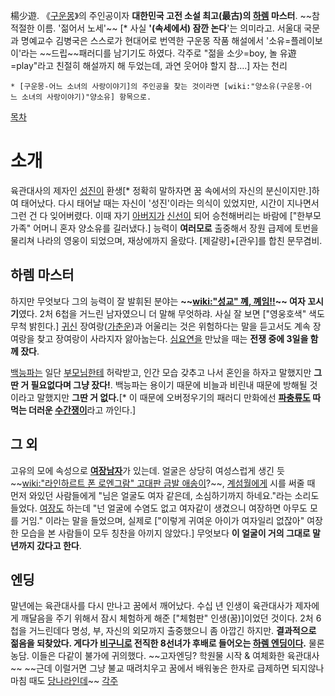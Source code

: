 楊少遊. 《[[구운몽]]》의 주인공이자 '''대한민국 고전 소설 최고(最古)의 [[하렘]] 마스터'''. ~~참 적절한 이름. '젊어서 노세'~~ [* 사실 ''''(속세에서) 잠깐 논다''''는 의미라고. 서울대 국문과 명예교수 김병국은 스스로가 현대어로 번역한 구운몽 작품 해설에서 '소유=플레이보이'라는 ~~드립~~패러디를 남기기도 하였다. 각주로 "젊을 소{{{[}}}少=boy{{{]}}}, 놀 유{{{[}}}遊=play{{{]}}}"라고 친절히 해설까지 해 두었는데, 과연 웃어야 할지 참….] 자는 천리

 * [구운몽-어느 소녀의 사랑이야기]의 주인공을 찾는 것이라면 [wiki:"양소유(구운몽-어느 소녀의 사랑이야기)"양소유] 항목으로.

[[목차]]
= 소개 =
육관대사의 제자인 [[성진]]이 환생[* 정확히 말하자면 꿈 속에서의 자신의 분신이지만.]하여 태어났다. 다시 태어날 때는 자신이 '성진'이라는 의식이 있었지만, 시간이 지나면서 그런 건 다 잊어버렸다. 이때 자기 [[아버지]]가 [[신선]]이 되어 승천해버리는 바람에 ["한부모 가족" 어머니 혼자 양소유를 길러냈다.] 
능력이 '''여러모로''' 출중해서 장원 급제에 토번을 물리쳐 나라의 영웅이 되었으며, 재상에까지 올랐다. [제갈량]+[관우]를 합친 문무겸비.
== 하렘 마스터 ==
하지만 무엇보다 그의 능력이 잘 발휘된 분야는 '''~~[[wiki:"성교" 꼐, 꼐임!!]]~~ 여자 꼬시기'''였다. 2처 6첩을 거느린 남자였으니 더 말해 무엇하랴. 사실 잘 보면 ["영웅호색" 색도 무척 밝힌다.] 
[[귀신]] 장여랑([[가춘운]])과 어울리는 것은 위험하다는 말을 듣고서도 계속 장여랑을 찾고 장여랑이 사라지자 앓아눕는다. [[심요연]]을 만났을 때는 '''전쟁 중에 3일을 함께 잤다'''.

[[백능파]]는 일단 [[부모님]]한테 허락받고, 인간 모습 갖추고 나서 혼인을 하자고 말했지만 '''그딴 거 필요없다며 그냥 잤다!'''. 백능파는 용이기 때문에 비늘과 비린내 때문에 방해될 것이라고 말했지만 '''그딴 거 없다.'''[* 이 때문에 오버정우기의 패러디 만화에선 '''[[파충류]]도 따먹는 더러운 [[수간]]쟁이'''라고 까인다.]
== 그 외 ==
고유의 모에 속성으로 '''[[여장남자]]'''가 있는데. 얼굴은 상당히 여성스럽게 생긴 듯 ~~[[wiki:"라인하르트 폰 로엔그람" 고대판 금발 애송이]]?~~, [[계섬월]]에게 시를 써줄 때 먼저 와있던 사람들에게 "님은 얼굴도 여자 같은데, 소심하기까지 하네요."라는 소리도 들었다. [[여장]]도 하는데 "넌 얼굴에 수염도 없고 여자같이 생겼으니 여장하면 아무도 모를 거임." 이라는 말을 들었으며, 실제로 ["이렇게 귀여운 아이가 여자일리 없잖아" 여장한 모습을 본 사람들이 모두 칭찬을 아끼지 않았다.] 무엇보다 '''이 얼굴이 거의 그대로 말년까지 갔다고 한다'''.
== 엔딩 ==
말년에는 육관대사를 다시 만나고 꿈에서 깨어났다. 수십 년 인생이 육관대사가 제자에게 깨달음을 주기 위해서 잠시 체험하게 해준 ["체험판" 인생(꿈)]이었던 것이다. 2처 6첩을 거느린데다 명성, 부, 자신의 외모까지 출중했으니 좀 아깝긴 하지만. '''결과적으로 젊음을 되찾았다. 게다가 [[비구니]]로 전직한 8선녀가 후배로 들어오는 [[하렘 엔딩]]이다.''' 물론 농담. 이들은 다같이 불가에 귀의했다. ~~고자엔딩? 학원물 시작 & 여체화한 육관대사~~ ~~근데 이럴거면 그냥 불교 때려치우고 꿈에서 배워놓은 한자로 급제하면 되지않나 마침 때도 [[당]]나라인데~~
[[각주]]
